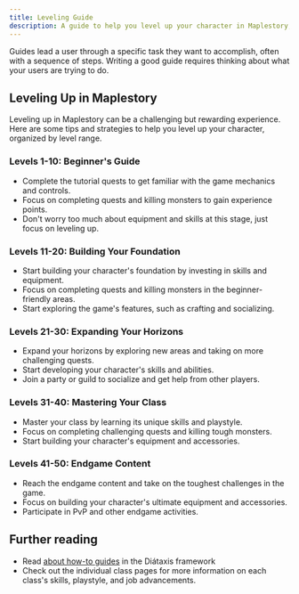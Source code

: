 ```yaml
---
title: Leveling Guide
description: A guide to help you level up your character in Maplestory, including tips and strategies for different level ranges.
---
```


Guides lead a user through a specific task they want to accomplish, often with a sequence of steps.
Writing a good guide requires thinking about what your users are trying to do.

## Leveling Up in Maplestory

Leveling up in Maplestory can be a challenging but rewarding experience. Here are some tips and strategies to help you level up your character, organized by level range.

### Levels 1-10: Beginner's Guide

* Complete the tutorial quests to get familiar with the game mechanics and controls.
* Focus on completing quests and killing monsters to gain experience points.
* Don't worry too much about equipment and skills at this stage, just focus on leveling up.

### Levels 11-20: Building Your Foundation

* Start building your character's foundation by investing in skills and equipment.
* Focus on completing quests and killing monsters in the beginner-friendly areas.
* Start exploring the game's features, such as crafting and socializing.

### Levels 21-30: Expanding Your Horizons

* Expand your horizons by exploring new areas and taking on more challenging quests.
* Start developing your character's skills and abilities.
* Join a party or guild to socialize and get help from other players.

### Levels 31-40: Mastering Your Class

* Master your class by learning its unique skills and playstyle.
* Focus on completing challenging quests and killing tough monsters.
* Start building your character's equipment and accessories.

### Levels 41-50: Endgame Content

* Reach the endgame content and take on the toughest challenges in the game.
* Focus on building your character's ultimate equipment and accessories.
* Participate in PvP and other endgame activities.

## Further reading

- Read [about how-to guides](https://diataxis.fr/how-to-guides/) in the Diátaxis framework
- Check out the individual class pages for more information on each class's skills, playstyle, and job advancements.